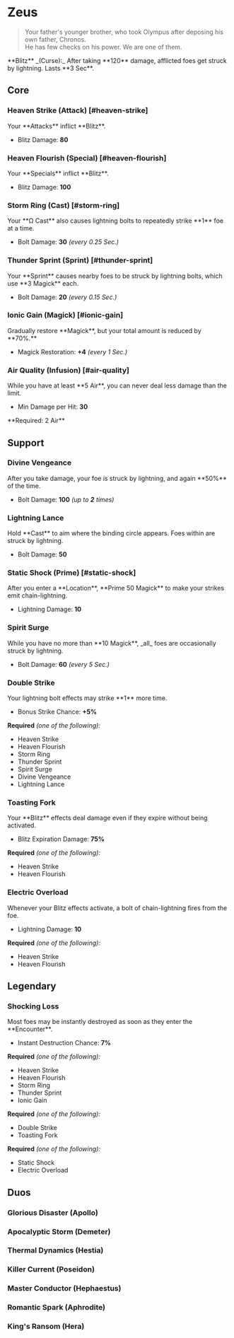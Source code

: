 

# Zeus

> Your father's younger brother, who took Olympus after deposing his own father, Chronos.\
> He has few checks on his power. We are one of them.

<Boon className='mt-4'>
  **Blitz** _(Curse):_ After taking **120** damage, afflicted foes get struck by
  lightning. Lasts **3 Sec**.
</Boon>

## Core

### Heaven Strike (Attack) [#heaven-strike]

<Boon>
Your **Attacks** inflict **Blitz**.

- Blitz Damage: **80**

</Boon>

### Heaven Flourish (Special) [#heaven-flourish]

<Boon>
Your **Specials** inflict **Blitz**.

- Blitz Damage: **100**

</Boon>

### Storm Ring (Cast) [#storm-ring]

<Boon>
Your **Ω Cast** also causes lightning bolts to repeatedly strike **1** foe at a time.

- Bolt Damage: **30** _(every 0.25 Sec.)_

</Boon>

### Thunder Sprint (Sprint) [#thunder-sprint]

<Boon>
Your **Sprint** causes nearby foes to be struck by lightning bolts, which use **3 Magick** each.

- Bolt Damage: **20** _(every 0.15 Sec.)_

</Boon>

### Ionic Gain (Magick) [#ionic-gain]

<Boon>
Gradually restore **Magick**, but your total amount is reduced by **70%.**

- Magick Restoration: **+4** _(every 1 Sec.)_

</Boon>

### Air Quality (Infusion) [#air-quality]

<Boon>
While you have at least **5 Air**, you can never deal less damage than the limit.

- Min Damage per Hit: **30**

</Boon>
**Required: 2 Air**

## Support

### Divine Vengeance

<Boon>
After you take damage, your foe is struck by lightning, and again **50%** of the time.

- Bolt Damage: **100** _(up to **2** times)_

</Boon>

### Lightning Lance

<Boon>
Hold **Cast** to aim where the binding circle appears. Foes within are struck by lightning.

- Bolt Damage: **50**

</Boon>

### Static Shock (Prime) [#static-shock]

<Boon>
After you enter a **Location**, **Prime 50 Magick** to make your strikes emit chain-lightning.

- Lightning Damage: **10**

</Boon>

### Spirit Surge

<Boon>
While you have no more than **10 Magick**, _all_ foes are occasionally struck by lightning.

- Bolt Damage: **60** _(every 5 Sec.)_

</Boon>

### Double Strike

<Boon>
Your lightning bolt effects may strike **1** more time.

- Bonus Strike Chance: **+5%**

</Boon>

**Required** _(one of the following):_

- Heaven Strike
- Heaven Flourish
- Storm Ring
- Thunder Sprint
- Spirit Surge
- Divine Vengeance
- Lightning Lance

### Toasting Fork

<Boon>
Your **Blitz** effects deal damage even if they expire without being activated.

- Blitz Expiration Damage: **75%**

</Boon>

**Required** _(one of the following):_

- Heaven Strike
- Heaven Flourish

### Electric Overload

<Boon>
Whenever your Blitz effects activate, a bolt of chain-lightning fires from the foe.

- Lightning Damage: **10**

</Boon>

**Required** _(one of the following):_

- Heaven Strike
- Heaven Flourish

## <TextHighlight type="legendary">Legendary</TextHighlight>

### <TextHighlight type="legendary">Shocking Loss</TextHighlight>

<Boon>
Most foes may be instantly destroyed as soon as they enter the **Encounter**.

- Instant Destruction Chance: **7%**

</Boon>

**Required** _(one of the following):_

- Heaven Strike
- Heaven Flourish
- Storm Ring
- Thunder Sprint
- Ionic Gain

**Required** _(one of the following):_

- Double Strike
- Toasting Fork

**Required** _(one of the following):_

- Static Shock
- Electric Overload

## <TextHighlight type="duo">Duos</TextHighlight>

### <TextHighlight type="duo">Glorious Disaster</TextHighlight> (Apollo)

<GloriousDisaster />

### <TextHighlight type="duo">Apocalyptic Storm</TextHighlight> (Demeter)

<ApocalypticStorm />

### <TextHighlight type="duo">Thermal Dynamics</TextHighlight> (Hestia)

<ThermalDynamics />

### <TextHighlight type="duo">Killer Current</TextHighlight> (Poseidon)

<KillerCurrent />

### <TextHighlight type="duo">Master Conductor</TextHighlight> (Hephaestus)

<MasterConductor />

### <TextHighlight type="duo">Romantic Spark</TextHighlight> (Aphrodite)

<RomanticSpark />

### <TextHighlight type="duo">King's Ransom</TextHighlight> (Hera)

<KingsRansom />
